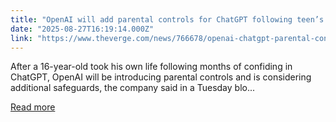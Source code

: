 ```yaml
---
title: "OpenAI will add parental controls for ChatGPT following teen’s death"
date: "2025-08-27T16:19:14.000Z"
link: "https://www.theverge.com/news/766678/openai-chatgpt-parental-controls-teen-death"
---
```


After a 16-year-old took his own life following months of confiding in ChatGPT, OpenAI will be introducing parental controls and is considering additional safeguards, the company said in a Tuesday blo...

[Read more](https://www.theverge.com/news/766678/openai-chatgpt-parental-controls-teen-death)
